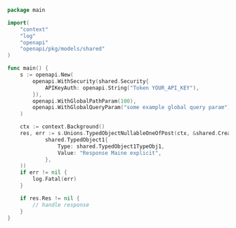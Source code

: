 ```go showLineNumbers copy filename="Typed Object Nullable One Of Post usage example"
package main

import(
	"context"
	"log"
	"openapi"
	"openapi/pkg/models/shared"
)

func main() {
    s := openapi.New(
        openapi.WithSecurity(shared.Security{
            APIKeyAuth: openapi.String("Token YOUR_API_KEY"),
        }),
        openapi.WithGlobalPathParam(100),
        openapi.WithGlobalQueryParam("some example global query param"),
    )

    ctx := context.Background()
    res, err := s.Unions.TypedObjectNullableOneOfPost(ctx, &shared.CreateTypedObjectNullableOneOfTypedObject1(
            shared.TypedObject1{
                Type: shared.TypedObject1TypeObj1,
                Value: "Response Maine explicit",
            },
    ))
    if err != nil {
        log.Fatal(err)
    }

    if res.Res != nil {
        // handle response
    }
}
```
